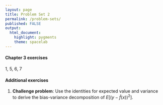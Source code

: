```yaml
---
layout: page
title: Problem Set 2
permalink: /problem-sets/
published: FALSE
output: 
  html_document: 
    highlight: pygments
    theme: spacelab
---
```


#### Chapter 3 exercises
1, 5, 6, 7

#### Additional exercises
1. **Challenge problem**: Use the identities for expected value and variance to
derive the bias-variance decomposition of $E\left[ \left(y - \hat{f}(x) \right)^2 \right]$.
    
    
